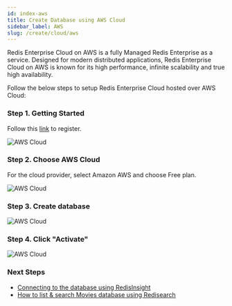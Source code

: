 ```yaml
---
id: index-aws
title: Create Database using AWS Cloud
sidebar_label: AWS 
slug: /create/cloud/aws
---
```


Redis Enterprise Cloud on AWS is a fully Managed Redis Enterprise as a service. Designed for modern distributed applications, Redis Enterprise Cloud on AWS is known for its high performance, infinite scalability and true high availability.

Follow the below steps to setup Redis Enterprise Cloud hosted over AWS Cloud:

### Step 1. Getting Started

Follow this [link](https://redis.com/try-free/) to register. 

![AWS Cloud](tryfree.png)

### Step 2. Choose AWS Cloud

For the cloud provider, select Amazon AWS and choose Free plan.


![AWS Cloud](aws3.png)


### Step 3. Create database

![AWS Cloud](aws4.png)

### Step 4. Click "Activate"

![AWS Cloud](aws6.png)

### Next Steps

- [Connecting to the database using RedisInsight](/explore/redisinsight/)
- [How to list & search Movies database using Redisearch](/howtos/moviesdatabase/getting-started/)
